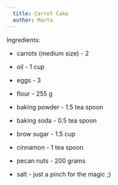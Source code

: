 ```yaml
---
  title: Carrot Cake
  author: Marta
---
```


Ingredients:

-   carrots (medium size) - 2

-   oil - 1 cup

-   eggs - 3

-   flour - 255 g

-   baking powder - 1.5 tea spoon

-   baking soda - 0.5 tea spoon

-   brow sugar - 1.5 cup

-   cinnamon - 1 tea spoon

-   pecan nuts - 200 grams

-   salt - just a pinch for the magic ;)
